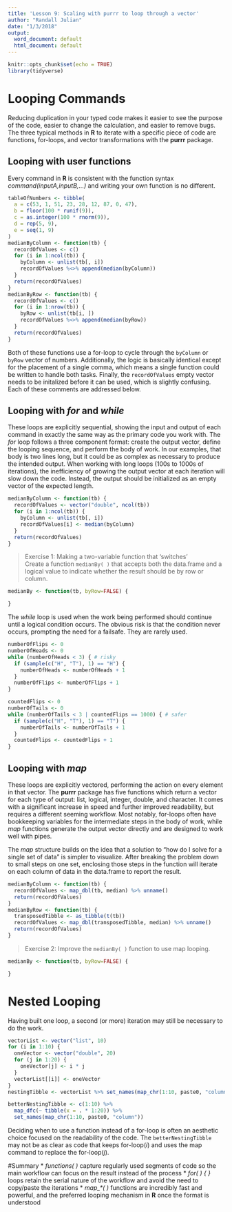 ```yaml
---
title: 'Lesson 9: Scaling with purrr to loop through a vector'
author: "Randall Julian"
date: "1/3/2018"
output:
  word_document: default
  html_document: default
---
```


```r
knitr::opts_chunk$set(echo = TRUE)
library(tidyverse)
```

# Looping Commands
Reducing duplication in your typed code makes it easier to see the purpose of the code, easier to change the calculation, and easier to remove bugs. The three typical methods in **R** to iterate with a specific piece of code are functions, for-loops, and vector transformations with the **purrr** package.

## Looping with user functions
Every command in **R** is consistent with the function syntax *command(inputA,inputB,...)* and writing your own function is no different.
```r
tableOfNumbers <- tibble(
  a = c(53, 1, 51, 23, 28, 12, 87, 0, 47),
  b = floor(100 * runif(9)),
  c = as.integer(100 * rnorm(9)),
  d = rep(5, 9),
  e = seq(1, 9)
)
medianByColumn <- function(tb) {
  recordOfValues <- c()
  for (i in 1:ncol(tb)) {
    byColumn <- unlist(tb[, i])
    recordOfValues %<>% append(median(byColumn))
  }
  return(recordOfValues)
}
medianByRow <- function(tb) {
  recordOfValues <- c()
  for (i in 1:nrow(tb)) {
    byRow <- unlist(tb[i, ])
    recordOfValues %<>% append(median(byRow))
  }
  return(recordOfValues)
}
```

Both of these functions use a for-loop to cycle through the `byColumn` or `byRow` vector of numbers. Additionally, the logic is basically identical except for the placement of a single comma, which means a single function could be written to handle both tasks. Finally, the `recordOfValues` empty vector needs to be initalized before it can be used, which is slightly confusing. Each of these comments are addressed below.

## Looping with *for* and *while*
These loops are explicitly sequential, showing the input and output of each command in exactly the same way as the primary code you work with. The *for* loop follows a three component format: create the output vector, define the looping sequence, and perform the body of work. In our examples, that body is two lines long, but it could be as complex as necessary to produce the intended output. When working with long loops (100s to 1000s of iterations), the inefficiency of growing the output vector at each iteration will slow down the code. Instead, the output should be initialized as an empty vector of the expected length.
```r
medianByColumn <- function(tb) {
  recordOfValues <- vector("double", ncol(tb))
  for (i in 1:ncol(tb)) {
    byColumn <- unlist(tb[, i])
    recordOfValues[i] <- median(byColumn)
  }
  return(recordOfValues)
}
```

> Exercise 1: Making a two-variable function that 'switches'  
> Create a function `medianBy( )` that accepts both the data.frame and a logical value to indicate whether the result should be by row or column.

```r
medianBy <- function(tb, byRow=FALSE) {

}
```

The *while* loop is used when the work being performed should continue until a logical condition occurs. The obvious risk is that the condition never occurs, prompting the need for a failsafe. They are rarely used.
```r
numberOfFlips <- 0
numberOfHeads <- 0
while (numberOfHeads < 3) { # risky
  if (sample(c("H", "T"), 1) == "H") {
    numberOfHeads <- numberOfHeads + 1
  }
  numberOfFlips <- numberOfFlips + 1
}

countedFlips <- 0
numberOfTails <- 0
while (numberOfTails < 3 | countedFlips == 1000) { # safer
  if (sample(c("H", "T"), 1) == "T") {
    numberOfTails <- numberOfTails + 1
  }
  countedFlips <- countedFlips + 1
}
```

## Looping with *map*
These loops are explicitly vectored, performing the action on every element in that vector. The **purrr** package has five functions which return a vector for each type of output: list, logical, integer, double, and character. It comes with a significant increase in speed and further improved readability, but requires a different seeming workflow. Most notably, for-loops often have bookkeeping variables for the intermediate steps in the body of work, while *map* functions generate the output vector directly and are designed to work well with pipes.

The *map* structure builds on the idea that a solution to "how do I solve for a single set of data" is simpler to visualize. After breaking the problem down to small steps on one set, enclosing those steps in the function will iterate on each column of data in the data.frame to report the result.
```r
medianByColumn <- function(tb) {
  recordOfValues <- map_dbl(tb, median) %>% unname()
  return(recordOfValues)
}
medianByRow <- function(tb) {
  transposedTibble <- as_tibble(t(tb))
  recordOfValues <- map_dbl(transposedTibble, median) %>% unname()
  return(recordOfValues)
}
```

> Exercise 2: Improve the `medianBy( )` function to use map looping.  

```r
medianBy <- function(tb, byRow=FALSE) {

}
```

# Nested Looping 
Having built one loop, a second (or more) iteration may still be necessary to do the work.
```r
vectorList <- vector("list", 10)
for (i in 1:10) {
  oneVector <- vector("double", 20)
  for (j in 1:20) {
    oneVector[j] <- i * j
  }
  vectorList[[i]] <- oneVector
}
nestingTibble <- vectorList %>% set_names(map_chr(1:10, paste0, "column")) %>% bind_cols()

betterNestingTibble <- c(1:10) %>%
  map_dfc(~ tibble(x = . * 1:20)) %>%
  set_names(map_chr(1:10, paste0, "column"))
```

Deciding when to use a function instead of a for-loop is often an aesthetic choice focused on the readability of the code. The `betterNestingTibble` may not be as clear as code that keeps for-loop(*i*) and uses the map command to replace the for-loop(*j*).

#Summary
* *functions( )* capture regularly used segments of code so the main workflow can focus on the result instead of the process
* *for( ) { }* loops retain the serial nature of the workflow and avoid the need to copy/paste the iterations
* *map_\*( )* functions are incredibly fast and powerful, and the preferred looping mechanism in **R** once the format is understood
